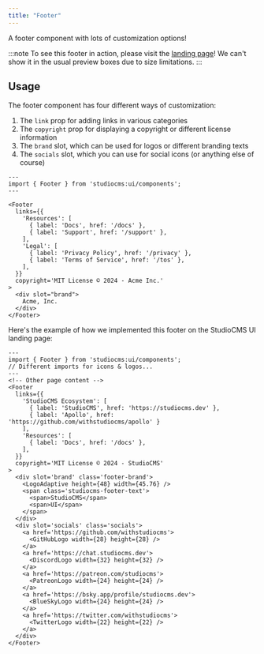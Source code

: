```yaml
---
title: "Footer"
---
```



A footer component with lots of customization options!

:::note
To see this footer in action, please visit the [landing page](/)! We can't show it in the usual preview
boxes due to size limitations.
:::

## Usage

The footer component has four different ways of customization:

1. The `link` prop for adding links in various categories
2. The `copyright` prop for displaying a copyright or different license information
3. The `brand` slot, which can be used for logos or different branding texts
4. The `socials` slot, which you can use for social icons (or anything else of course)

```astro showLinenumbers title="FooterExample.astro"
---
import { Footer } from 'studiocms:ui/components';
---

<Footer
  links={{
    'Resources': [
      { label: 'Docs', href: '/docs' },
      { label: 'Support', href: '/support' },
    ],
    'Legal': [
      { label: 'Privacy Policy', href: '/privacy' },
      { label: 'Terms of Service', href: '/tos' },
    ],
  }}
  copyright='MIT License © 2024 - Acme Inc.'
>
  <div slot="brand">
    Acme, Inc.
  </div>
</Footer>
```

Here's the example of how we implemented this footer on the StudioCMS UI landing page:

```astro showLinenumbers title="FooterExample.astro"
---
import { Footer } from 'studiocms:ui/components';
// Different imports for icons & logos...
---
<!-- Other page content -->
<Footer
  links={{
    'StudioCMS Ecosystem': [
      { label: 'StudioCMS', href: 'https://studiocms.dev' },
      { label: 'Apollo', href: 'https://github.com/withstudiocms/apollo' }
    ],
    'Resources': [
      { label: 'Docs', href: '/docs' },
    ],
  }}
  copyright='MIT License © 2024 - StudioCMS'
>
  <div slot='brand' class='footer-brand'>
    <LogoAdaptive height={48} width={45.76} />
    <span class='studiocms-footer-text'>
      <span>StudioCMS</span>
      <span>UI</span>
    </span>
  </div>
  <div slot='socials' class='socials'>
    <a href='https://github.com/withstudiocms'>
      <GitHubLogo width={28} height={28} />
    </a>
    <a href='https://chat.studiocms.dev'>
      <DiscordLogo width={32} height={32} />
    </a>
    <a href='https://patreon.com/studiocms'>
      <PatreonLogo width={24} height={24} />
    </a>
    <a href='https://bsky.app/profile/studiocms.dev'>
      <BlueSkyLogo width={24} height={24} />
    </a>
    <a href='https://twitter.com/withstudiocms'>
      <TwitterLogo width={22} height={22} />
    </a>
  </div>
</Footer>
```
